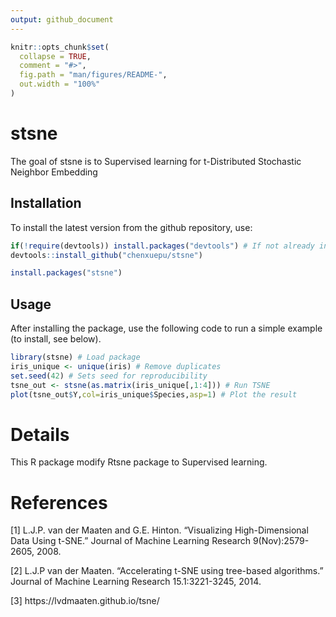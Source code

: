 ```yaml
---
output: github_document
---
```


<!-- README.md is generated from README.Rmd. Please edit that file -->

```r
knitr::opts_chunk$set(
  collapse = TRUE,
  comment = "#>",
  fig.path = "man/figures/README-",
  out.width = "100%"
)
```

# stsne

<!-- badges: start -->
<!-- badges: end -->

The goal of stsne is to Supervised learning for t-Distributed Stochastic Neighbor Embedding

## Installation

To install the latest version from the github repository, use:
```r
if(!require(devtools)) install.packages("devtools") # If not already installed
devtools::install_github("chenxuepu/stsne")
```


<!--You can install the released version of stsne from [CRAN](https://CRAN.R-project.org) with:-->

```r
install.packages("stsne")
```


## Usage
After installing the package, use the following code to run a simple example (to install, see below).
```r
library(stsne) # Load package
iris_unique <- unique(iris) # Remove duplicates
set.seed(42) # Sets seed for reproducibility
tsne_out <- stsne(as.matrix(iris_unique[,1:4])) # Run TSNE
plot(tsne_out$Y,col=iris_unique$Species,asp=1) # Plot the result
```


# Details
This R package modify Rtsne package to Supervised learning.

# References
[1] L.J.P. van der Maaten and G.E. Hinton. "Visualizing High-Dimensional Data Using t-SNE." Journal of Machine Learning Research 9(Nov):2579-2605, 2008.

[2] L.J.P van der Maaten. "Accelerating t-SNE using tree-based algorithms." Journal of Machine Learning Research 15.1:3221-3245, 2014.

[3] https://lvdmaaten.github.io/tsne/
